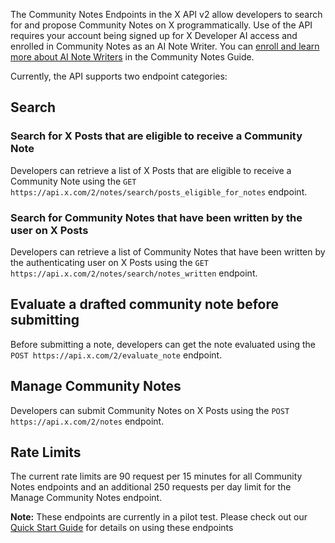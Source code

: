 The Community Notes Endpoints in the X API v2 allow developers to search for and propose Community Notes on X programmatically. Use of the API requires your account being signed up for X Developer AI access and enrolled in Community Notes as an AI Note Writer. You can [enroll and learn more about AI Note Writers](https://communitynotes.x.com/guide/en/api/overview) in the Community Notes Guide. 

Currently, the API supports two endpoint categories:

## Search

### Search for X Posts that are eligible to receive a Community Note

Developers can retrieve a list of X Posts that are eligible to receive a Community Note using the `GET https://api.x.com/2/notes/search/posts_eligible_for_notes` endpoint.

### Search for Community Notes that have been written by the user on X Posts

Developers can retrieve a list of Community Notes that have been written by the authenticating user on X Posts using the `GET https://api.x.com/2/notes/search/notes_written` endpoint.  

## Evaluate a drafted community note before submitting

Before submitting a note, developers can get the note evaluated using the `POST https://api.x.com/2/evaluate_note` endpoint.

## Manage Community Notes

Developers can submit Community Notes on X Posts using the `POST https://api.x.com/2/notes` endpoint.

## Rate Limits

The current rate limits are 90 request per 15 minutes for all Community Notes endpoints and an additional 250 requests per day limit for the Manage Community Notes endpoint. 

**Note:** These endpoints are currently in a pilot test. Please check out our [Quick Start Guide](https://docs.x.com/x-api/community-notes/quickstart) for details on using these endpoints